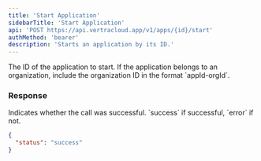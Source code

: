 ```yaml
---
title: 'Start Application'
sidebarTitle: 'Start Application'
api: 'POST https://api.vertracloud.app/v1/apps/{id}/start'
authMethod: 'bearer'
description: 'Starts an application by its ID.'
---
```


<ParamField path="id" type="string" required>
  The ID of the application to start. If the application
  belongs to an organization, include the organization ID in the format `appId-orgId`.
</ParamField>

### Response

<ResponseField name="status" type="string">
  Indicates whether the call was successful. `success` if successful, `error` if
  not.
</ResponseField>

<ResponseExample>

```json Response
{
  "status": "success"
}
```

</ResponseExample>
